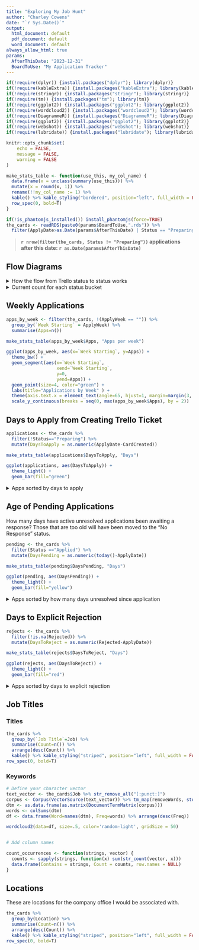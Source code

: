 ```yaml
---
title: "Exploring My Job Hunt"
author: "Charley Cowens"
date: "`r Sys.Date()`"
output:
  html_document: default
  pdf_document: default
  word_document: default
always_allow_html: true
params:
  AfterThisDate: "2023-12-31"
  BoardToUse: "My Application Tracker"
---
```



```r
if(!require(dplyr)) {install.packages("dplyr"); library(dplyr)}
if(!require(kableExtra)) {install.packages("kableExtra"); library(kableExtra)}
if(!require(stringr)) {install.packages("stringr"); library(stringr)}
if(!require(tm)) {install.packages("tm"); library(tm)}
if(!require(ggplot2)) {install.packages("ggplot2"); library(ggplot2)}
if(!require(wordcloud2)) {install.packages("wordcloud2"); library(wordcloud2)}
if(!require(DiagrammeR)) {install.packages("DiagrammeR"); library(DiagrammeR)}
if(!require(ggplot2)) {install.packages("ggplot2"); library(ggplot2)}
if(!require(webshot)) {install.packages("webshot"); library(webshot)}
if(!require(lubridate)) {install.packages("lubridate"); library(lubridate)}
```



```r
knitr::opts_chunk$set(
	echo = FALSE,
	message = FALSE,
	warning = FALSE
)

make_stats_table <- function(use_this, my_col_name) {
  data.frame(x = unclass(summary(use_this))) %>% 
  mutate(x = round(x, 1)) %>% 
  rename(!!my_col_name := 1) %>% 
  kable() %>% kable_styling("bordered", position="left", full_width = FALSE) %>% 
  row_spec(0, bold=T)  
}

if(!is_phantomjs_installed()) install_phantomjs(force=TRUE)
the_cards <- readRDS(paste0(params$BoardToUse,".rds")) %>% 
  filter(ApplyDate>as.Date(params$AfterThisDate) | Status == "Preparing")
```

> **`r nrow(filter(the_cards, Status != "Preparing"))` applications after this date: `r as.Date(params$AfterThisDate)`**

## Flow Diagrams

<details closed><summary> How the flow from Trello status to status works</summary>

```r
mermaid("
graph LR
    A(Preparing) -->|Sent| B{Applied}
    B -->|Arranged| C{Interview}
    B -->|Bounced| D[Rejected]
    C -->|Notified| D
    C -->|Notified| E{Offer}
    C -->|Waited long enough| F[No Response]
    B --> |Waited long enough| F
    E --> |Yes| G[Acceptance]
    E --> |No| H[Declined]
    style D fill:#f00
    style F fill:#f00
    style H fill:#f00
  ")
```
</details>

<details closed><summary>Current count for each status bucket</summary>
```r
mermaidscript <- paste0(
"graph LR
    A(", "Preparing ", sum(the_cards$Status=='Preparing'), 
    ") --> B{Applied ", sum(the_cards$Status=='Applied'),
    "}
    B --> C{Interview ", sum(the_cards$Status=='Interview'), 
    "}
    B --> D[Rejected ", sum(the_cards$Status=='Rejected'), 
    "]
    C -->|", sum(the_cards$Status=='Rejected' & !is.na(the_cards$InterviewedLast)),  
    "| D
    C --> E{Offer ", sum(the_cards$Status=='Offer'),
    "}
    C -->|", sum(the_cards$Status=='No Response' & !is.na(the_cards$InterviewedLast)), 
    "| F[No Response ", sum(the_cards$Status=='No Response'), 
    "]
    B --> F
    E --> G[Acceptance ", sum(the_cards$Status=='Acceptance'),
    "]
    E --> H[Declined ", sum(the_cards$Status=='Declined'),
    "]
  ")
mermaid(mermaidscript)
```
</details>

## Weekly Applications

```r

apps_by_week <- filter(the_cards, !(ApplyWeek == "")) %>% 
  group_by(`Week Starting` = ApplyWeek) %>% 
  summarise(Apps=n()) 

make_stats_table(apps_by_week$Apps, "Apps per week")

ggplot(apps_by_week, aes(x=`Week Starting`, y=Apps)) + 
  theme_bw() +
  geom_segment(aes(x=`Week Starting`, 
                   xend=`Week Starting`, 
                   y=0, 
                   yend=Apps)) + 
  geom_point(size=4, color="green") + 
  labs(title="Applications by Week" ) + 
  theme(axis.text.x = element_text(angle=65, hjust=1, margin=margin(3, 0, 0, 0, "pt")))+
  scale_y_continuous(breaks = seq(0, max(apps_by_week$Apps), by = 2))

```

## Days to Apply from Creating Trello Ticket

```r
applications <- the_cards %>%  
  filter(!Status=="Preparing") %>% 
  mutate(DaysToApply = as.numeric(ApplyDate-CardCreated))

make_stats_table(applications$DaysToApply, "Days")

ggplot(applications, aes(DaysToApply)) + 
  theme_light() +
  geom_bar(fill="green")
```

<details closed><summary>Apps sorted by days to apply</summary>

```r
applications %>% 
  select(Job, Company, DaysToApply) %>%
  arrange(DaysToApply) %>% 
  kable() %>% kable_styling("striped", position="left", full_width = FALSE) %>% 
row_spec(0, bold=T)
```

</details>

## Age of Pending Applications

How many days have active unresolved applications been awaiting a response? Those that are too old will have been moved to the "No Response" status. 

```r
pending <- the_cards %>%  
  filter(Status =="Applied") %>% 
  mutate(DaysPending = as.numeric(today()-ApplyDate))

make_stats_table(pending$DaysPending, "Days")

ggplot(pending, aes(DaysPending)) + 
  theme_light() +
  geom_bar(fill="yellow")
```

<details closed><summary>Apps sorted by how many days unresolved since application</summary>

```r
pending %>% 
  select(Job, Company, DaysPending) %>%
  arrange(DaysPending) %>% 
  kable() %>% kable_styling("striped", position="left", full_width = FALSE) %>% 
row_spec(0, bold=T)
```

</details>

## Days to Explicit Rejection

```r
rejects <- the_cards %>%  
  filter(!is.na(Rejected)) %>% 
  mutate(DaysToReject = as.numeric(Rejected-ApplyDate))

make_stats_table(rejects$DaysToReject, "Days")

ggplot(rejects, aes(DaysToReject)) + 
  theme_light() +
  geom_bar(fill="red")


```

<details closed><summary>Apps sorted by days to explicit rejection</summary>

```r

rejects %>% 
  select(Job, Company, DaysToReject) %>%
  arrange(DaysToReject) %>% 
  kable() %>% kable_styling("striped", position="left", full_width = FALSE) %>% 
row_spec(0, bold=T)

```
</details>

## Job Titles

### Titles

```r
the_cards %>% 
  group_by(`Job Title`=Job) %>%
  summarise(Count=n()) %>% 
  arrange(desc(Count)) %>% 
  kable() %>% kable_styling("striped", position="left", full_width = FALSE) %>% 
row_spec(0, bold=T)

```

### Keywords

```r

# Define your character vector
text_vector <- the_cards$Job %>% str_remove_all("[:punct:]") 
corpus <- Corpus(VectorSource(text_vector)) %>% tm_map(removeWords, stopwords("english"))
dtm <- as.data.frame(as.matrix(DocumentTermMatrix(corpus)))
words <- colSums(dtm)
df <- data.frame(Word=names(dtm), Freq=words) %>% arrange(desc(Freq))

wordcloud2(data=df, size=.5, color='random-light', gridSize = 50)


# Add column names

count_occurrences <- function(strings, vector) {
  counts <- sapply(strings, function(x) sum(str_count(vector, x)))
  data.frame(Contains = strings, Count = counts, row.names = NULL)
}


```

## Locations

These are locations for the company office I would be associated with.

```r
the_cards %>% 
  group_by(Location) %>%
  summarise(Count=n()) %>% 
  arrange(desc(Count)) %>% 
  kable() %>% kable_styling("striped", position="left", full_width = FALSE) %>% 
row_spec(0, bold=T)

```